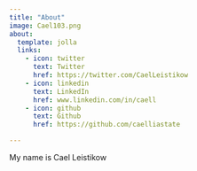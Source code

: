 ```yaml
---
title: "About"
image: Cael103.png
about:
  template: jolla
  links:
    - icon: twitter
      text: Twitter
      href: https://twitter.com/CaelLeistikow
    - icon: linkedin
      text: LinkedIn
      href: www.linkedin.com/in/caell
    - icon: github
      text: Github
      href: https://github.com/caelliastate

---
```


My name is Cael Leistikow
